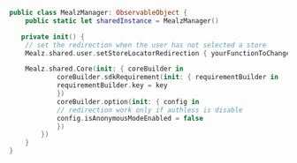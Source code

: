 ```swift
public class MealzManager: ObservableObject {
    public static let sharedInstance = MealzManager()

   private init() {
    // set the redirection when the user has not selected a store
    Mealz.shared.user.setStoreLocatorRedirection { yourFunctionToChangeStore() }

    Mealz.shared.Core(init: { coreBuilder in
            coreBuilder.sdkRequirement(init: { requirementBuilder in
            requirementBuilder.key = key
            })
            coreBuilder.option(init: { config in
            // redirection work only if authless is disable
            config.isAnonymousModeEnabled = false 
            })
        })
    }
}
```